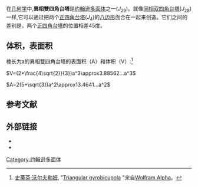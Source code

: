 {{noteTA
|1=zh-hans:约翰逊; zh-hant:詹森;
}}
{{Infobox Polyhedron with net |
|Image_File=Square gyrobicupola.png|
  Polyhedron_Type=[[约翰逊多面体|约翰逊多面体]]<br>[[同相双四角台塔|''J''<sub>28</sub>]] -''' J<sub>29</sub>''' - [[同相双五角台塔|J<sub>30</sub>]]|
  Face_List=8 [[正三角形|正三角形]]<br>10[[正方形|正方形]]|
  Face_Count=18|
  Edge_Count=32|
  Vertex_Count=16|
  Symmetry_Group=''D''<sub>4d</sub>|
  Vertex_List=8(3.4.3.4)<br>8(3.4<sup>3</sup>)|
  Dual=-|
  Property_List=[[convex_set|convex]]|
  Net_Image_File=Johnson solid 29 net.png
}}

在[[几何学|几何学]]中,'''異相雙四角台塔'''是[[约翰逊多面体|约翰逊多面体]]之一(''J''<sub>29</sub>)。就像[[同相双四角台塔|同相双四角台塔]](''J''<sub>28</sub>)一样,它可以通过把两个[[正四角台塔|正四角台塔]](''J''<sub>4</sub>)的[[八边形|八边形]]面合在一起来创造。它们之间的差别是，两个[[正四角台塔|正四角台塔]]的位置相差45度。

==体积，表面积==

棱长为a的異相雙四角台塔的表面积（A）和体积（V）:<ref>[[史蒂芬·沃尔夫勒姆|史蒂芬·沃尔夫勒姆]], "[http://www.wolframalpha.com/input/?i=Triangular+gyrobicupola Triangular gyrobicupola] {{Wayback|url=http://www.wolframalpha.com/input/?i=Triangular+gyrobicupola |date=20131023055840 }}"来自[[Wolfram_Alpha|Wolfram Alpha]]。</ref>

<math>V=(2+\frac{4\sqrt{2}}{3})a^3\approx3.88562...a^3</math>

<math>A=2(5+\sqrt{3})a^2\approx13.4641...a^2</math>

==参考文献==
{{Reflist}}

==外部链接==
* {{mathworld | urlname = JohnsonSolid | title = 约翰逊多面体}}
* {{mathworld | urlname = SquareGyrobicupola | title = 異相雙四角台塔}}

[[Category:约翰逊多面体|Category:约翰逊多面体]]
{{Polyhedron-stub}}
